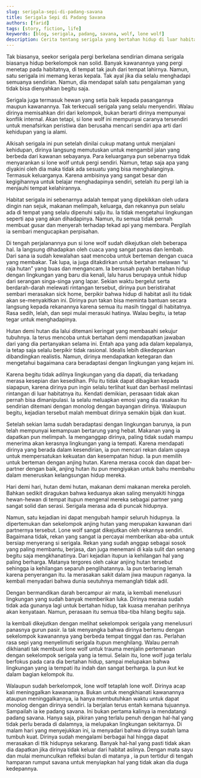 ```yaml
---
slug: serigala-sepi-di-padang-savana
title: Serigala Sepi di Padang Savana
authors: [farid]
tags: [story, fiction, life]
keywords: [blog, serigala, padang, savana, wolf, lone wolf]
description: Cerita tentang serigala yang bertahan hidup di luar habitatnya
---
```


Tak biasanya, seekor serigala pergi berkelana sendirian dimana serigala biasanya hidup berkelompok nan solid. Banyak kawanannya yang pergi
menetap pada habitatnya, di tempat tak jauh dari tempat lahirnya. Namun, satu serigala ini memang keras kepala. Tak ayal jika dia selalu
menghadapi semuanya sendirian. Namun, dia mendapat salah satu pengalaman yang tidak bisa dienyahkan begitu saja.

<!--truncate-->

Serigala juga termasuk hewan yang setia baik kepada pasangannya maupun kawanannya. Tak terkecuali serigala yang selalu menyendiri. Walau
dirinya memisahkan diri dari kelompok, bukan berarti dirinya mempunyai konflik internal. Akan tetapi, si lone wolf ini mempunyai caranya
tersendiri untuk menafsirkan peristiwa dan berusaha mencari sendiri apa arti dari kehidupan yang ia alami.

Alkisah serigala ini pun setelah dinilai cukup matang untuk menjalani kehidupan, dirinya langsung memutuskan untuk mengambil jalan yang
berbeda dari kawanan sebayanya. Para keluarganya pun sebenarnya tidak menyarankan si lone wolf untuk pergi sendiri. Namun, tetap saja apa
yang diyakini oleh dia maka tidak ada sesuatu yang bisa menghalanginya. Termasuk keluarganya. Karena ambisinya yang sangat besar dan
kegigihannya untuk belajar menghadapinya sendiri, setelah itu pergi lah ia menjauhi tempat kelahirannya.

Habitat serigala ini sebenarnya adalah tempat yang dipekikkan oleh udara dingin nan sejuk, makanan melimpah, keluarga, dan rekannya pun
selalu ada di tempat yang selalu dipenuhi salju itu. Ia tidak mengetahui lingkungan seperti apa yang akan dihadapinya. Namun, itu semua
tidak pernah membuat gusar dan menyerah terhadap tekad api yang membara. Pergilah ia sembari mengucapkan perpisahan.

Di tengah perjalanannya pun si lone wolf sudah dikejutkan oleh beberapa hal. Ia langsung dihadapkan oleh cuaca yang sangat panas dan lembab.
Dari sana ia sudah kewalahan saat mencoba untuk berteman dengan cuaca yang membakar. Tak lupa, ia juga ditakdirkan untuk bertahan melawan
“si raja hutan” yang buas dan mengancam. Ia bersusah payah bertahan hidup dengan lingkungan yang baru dia kenali, lalu harus berupaya
untuk hidup dari serangan singa-singa yang lapar. Sekian waktu bergelut serta berdarah-darah melewati rintangan tersebut, dirinya pun
beristirahat sembari merasakan sick home, berpikir bahwa hidup di habitat asli itu tidak akan se-menyakitkan ini. Dirinya pun takan bisa
meminta bantuan secara langsung kepada rekanannya karena semua itu masih tinggal di habitatnya. Rasa sedih, lelah, dan sepi mulai merasuki
hatinya. Walau begitu, ia tetap tegar untuk menghadapinya.

Hutan demi hutan dia lalui ditemani keringat yang membasahi sekujur tubuhnya. Ia terus mencoba untuk bertahan demi mendapatkan jawaban dari
yang dia pertanyakan selama ini. Entah apa yang ada dalam kepalanya, ia tetap saja selalu berpikir tidak rasional. Idealis lebih
dikedepankan dibandingkan realistis. Namun, dirinya mendapatkan ketegaran dan mengetahui bagaimana cara beradaptasi dengan lingkungan
yang kejam ini.

Karena begitu tidak adilnya lingkungan yang dia dapati, dia terkadang merasa kesepian dan kesedihan. Pilu itu tidak dapat dibagikan kepada
siapapun, karena dirinya pun ingin selalu terlihat kuat dan berhasil melintasi rintangan di luar habitatnya itu. Kendati demikian, perasaan
tidak akan pernah bisa dimanipulasi. Ia selalu meluapkan emosi yang dia rasakan itu sendirian ditemani dengan monolog dengan bayangan
dirinya. Walaupun begitu, kejadian tersebut malah membuat dirinya semakin bijak dan kuat.

Setelah sekian lama sudah beradaptasi dengan lingkungan barunya, ia pun telah mempunyai kemampuan bertarung yang hebat. Makanan yang ia
dapatkan pun melimpah. Ia menganggap dirinya, paling tidak sudah mampu menerima akan kerasnya lingkungan yang ia tempati. Karena
mendapati dirinya yang berada dalam kesendirian, ia pun mencari rekan dalam upaya untuk mempersatukan kekuatan dan kesempatan hidup. Ia
pun memilih untuk berteman dengan anjing hutan. Karena merasa cocok dan dapat ber-partner dengan baik, anjing hutan itu pun mengiyakan
untuk bahu membahu dalam meneruskan kelangsungan hidup mereka.

Hari demi hari, hutan demi hutan, makanan demi makanan mereka peroleh. Bahkan sedikit diragukan bahwa keduanya akan saling menyakiti
hingga hewan-hewan di tempat itupun mengenal mereka sebagai partner yang sangat solid dan serasi. Serigala merasa ada di puncak hidupnya.

Namun, satu kejadian ini dapat mengubah hampir seluruh hidupnya. Ia dipertemukan dan sekelompok anjing hutan yang merupakan kawanan dari
partnernya tersebut. Lone wolf sangat dikejutkan oleh rekannya sendiri. Bagaimana tidak, rekan yang sangat ia percayai memberikan aba-aba
untuk bersiap menyerang si serigala. Rekan yang sudah anggap sebagai sosok yang paling membantu, berjasa, dan juga menemani di kala sulit
dan senang begitu saja mengkhanatinya. Dari kejadian itupun ia kehilangan hal yang paling berharga. Matanya tergores oleh cakar anjing
hutan tersebut sehingga ia kehilangan separuh penglihatannya. Ia pun terbaring lemah karena penyerangan itu. Ia merasakan sakit dalam
jiwa maupun raganya. Ia kembali menyadari bahwa dunia seutuhnya memanglah tidak adil.

Dengan bermandikan darah bercampur air mata, ia kembali menelusuri lingkungan yang sudah banyak memberikan luka. Dirinya merasa sudah
tidak ada gunanya lagi untuk bertahan hidup, tak kuasa menahan perihnya akan kenyataan. Namun, perasaan itu semua tiba-tiba hilang begitu
saja.

Ia kembali dikejutkan dengan melihat sekelompok serigala yang menelusuri panasnya gurun pasir. Ia tak menyangka bahwa dirinya bertemu
dengan sekelompok kawanannya yang berbeda tempat tinggal dan ras. Perlahan rasa sepi yang menyelimuti serigala itupun menghilang. Walau
pernah dikhianati tak membuat lone wolf untuk trauma menjalin pertemanan dengan sekelompok serigala yang ia temui. Selain itu, lone wolf
juga terlalu berfokus pada cara dia bertahan hidup, sampai melupakan bahwa lingkungan yang ia tempati itu indah dan sangat berharga. Ia
pun ikut ke dalam bagian kelompok itu.

Walaupun sudah berkelompok, lone wolf tetaplah lone wolf. Dirinya acap kali meninggalkan kawanannya. Bukan untuk mengkhianati kawanannya
ataupun meninggalkannya, ia hanya membutuhkan waktu untuk dapat monolog dengan dirinya sendiri. Ia berjalan terus entah kemana tujuannya.
Sampailah ia ke padang savana. Ini bukan pertama kalinya ia mendatangi padang savana. Hanya saja, pikiran yang terlalu penuh dengan hal-hal
yang tidak perlu berada di dalamnya, ia melupakan lingkungan sekitarnya. Di malam hari yang menyejukkan ini, ia menyadari bahwa dirinya
sudah lama tumbuh kuat. Dirinya sudah mengalami berbagai hal hingga dapat merasakan di ttik hidupnya sekarang. Banyak hal-hal yang pasti
tidak akan dia dapatkan jika dirinya tidak keluar dari habitat aslinya. Dengan mata sayu dan mulai memunculkan refleksi bulan di matanya
, ia pun tertidur di tengah hamparan rumput savana untuk menyiapkan hal yang tidak akan dia duga kedepannya.
